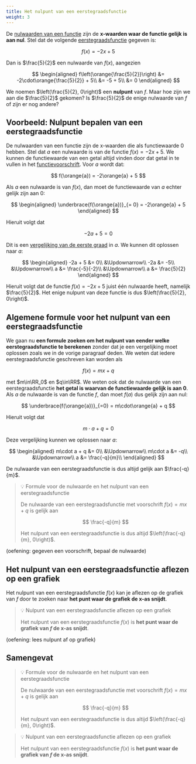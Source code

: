 ```yaml
---
title: Het nulpunt van een eerstegraadsfunctie
weight: 3
---
```


De [nulwaarden van een functie](../../functies/nulpunten) zijn de **x-waarden waar de functie gelijk is aan nul**. Stel dat de volgende [eerstegraadsfunctie](../intro) gegeven is:

$$
f(x) = -2x + 5
$$

Dan is $\frac{5}{2}$ een nulwaarde van $f(x)$, aangezien

$$
\begin{aligned}
f\left(\orange{\frac{5}{2}}\right) &= -2\cdot\orange{\frac{5}{2}} + 5\\
&= -5 + 5\\
&= 0
\end{aligned}
$$

We noemen $\left(\frac{5}{2}, 0\right)$ een **nulpunt** van $f$. Maar hoe zijn we aan die $\frac{5}{2}$ gekomen? Is $\frac{5}{2}$ de enige nulwaarde van $f$ of zijn er nog andere?

## Voorbeeld: Nulpunt bepalen van een eerstegraadsfunctie

De nulwaarden van een functie zijn de x-waarden die als functiewaarde $0$ hebben. Stel dat $a$ een nulwaarde is van de functie $f(x) = -2x + 5$. We kunnen de functiewaarde van een getal altijd vinden door dat getal in te vullen in het [functievoorschrift](../../functies/voorschrift). Voor $a$ wordt dat:

$$
f(\orange{a}) = -2\orange{a} + 5
$$

Als $a$ een nulwaarde is van $f(x)$, dan moet de functiewaarde van $a$ echter gelijk zijn aan $0$:

$$
\begin{aligned}
\underbrace{f(\orange{a})}_{= 0} = -2\orange{a} + 5
\end{aligned}
$$

Hieruit volgt dat

$$
-2a + 5 = 0
$$

Dit is een [vergelijking van de eerste graad](../../1g_vgl/intro) in $a$. We kunnen dit oplossen naar $a$:

$$
\begin{aligned}
-2a + 5 &= 0\\
&\Updownarrow\\
-2a &= -5\\
&\Updownarrow\\
a &= \frac{-5}{-2}\\
&\Updownarrow\\
a &= \frac{5}{2}
\end{aligned}
$$

Hieruit volgt dat de functie $f(x) = -2x + 5$ juist één nulwaarde heeft, namelijk $\frac{5}{2}$. Het enige nulpunt van deze functie is dus $\left(\frac{5}{2}, 0\right)$.

## Algemene formule voor het nulpunt van een eerstegraadsfunctie

We gaan nu **een formule zoeken om het nulpunt van eender welke eerstegraadsfunctie te berekenen** zonder dat je een vergelijking moet oplossen zoals we in de vorige paragraaf deden. We weten dat iedere eerstegraadsfunctie geschreven kan worden als

$$
f(x) = mx + q
$$

met $m\in\RR_0$ en $q\in\RR$. We weten ook dat de nulwaarde van een eerstegraadsfunctie **het getal is waarvan de functiewaarde gelijk is aan $0$**. Als $a$ de nulwaarde is van de functie $f$, dan moet $f(a)$ dus gelijk zijn aan nul:

$$
\underbrace{f(\orange{a})}_{=0} = m\cdot\orange{a} + q
$$

Hieruit volgt dat

$$
m\cdot a + q = 0
$$

Deze vergelijking kunnen we oplossen naar $a$:

$$
\begin{aligned}
m\cdot a + q &= 0\\
&\Updownarrow\\
m\cdot a &= -q\\
&\Updownarrow\\
a &= \frac{-q}{m}\\
\end{aligned}
$$

De nulwaarde van een eerstegraadsfunctie is dus altijd gelijk aan $\frac{-q}{m}$.

> 💡 Formule voor de nulwaarde en het nulpunt van een eerstegraadsfunctie
>
> De nulwaarde van een eerstegraadsfunctie met voorschrift $f(x) = mx + q$ is gelijk aan
>
> $$
> \frac{-q}{m}
> $$
>
> Het nulpunt van een eerstegraadsfunctie is dus altijd $\left(\frac{-q}{m}, 0\right)$.

(oefening: gegeven een voorschrift, bepaal de nulwaarde)

## Het nulpunt van een eerstegraadsfunctie aflezen op een grafiek

Het nulpunt van een eerstegraadsfunctie $f(x)$ kan je aflezen op de grafiek van $f$ door te zoeken naar **het punt waar de grafiek de x-as snijdt**.


<InteractiveNulpuntGraph1G mSlider qSlider />

> 💡 Nulpunt van een eerstegraadsfunctie aflezen op een grafiek
>
> Het nulpunt van een eerstegraadsfunctie $f(x)$ is **het punt waar de grafiek van $f$ de x-as snijdt**.

(oefening: lees nulpunt af op grafiek)

## Samengevat

> 💡 Formule voor de nulwaarde en het nulpunt van een eerstegraadsfunctie
>
> De nulwaarde van een eerstegraadsfunctie met voorschrift $f(x) = mx + q$ is gelijk aan
>
> $$
> \frac{-q}{m}
> $$
>
> Het nulpunt van een eerstegraadsfunctie is dus altijd $\left(\frac{-q}{m}, 0\right)$.

> 💡 Nulpunt van een eerstegraadsfunctie aflezen op een grafiek
>
> Het nulpunt van een eerstegraadsfunctie $f(x)$ is **het punt waar de grafiek van $f$ de x-as snijdt**.
